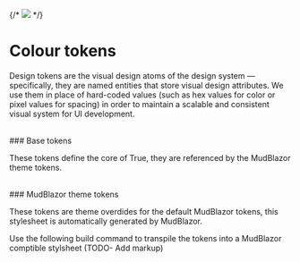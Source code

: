 

<Meta title="Tokens/Colour" />

{/* <img className="sg-img" src="assets/soa_logo_crop.png" /> */}

# Colour tokens

Design tokens are the visual design atoms of the design system — specifically, they are named entities that store visual design attributes.
We use them in place of hard-coded values (such as hex values for color or pixel values for spacing) in
order to maintain a scalable and consistent visual system for UI development.

<br />
### Base tokens

These tokens define the core of True, they are referenced by the MudBlazor theme tokens.

<br />
### MudBlazor theme tokens

These tokens are theme overdides for the default MudBlazor tokens, this stylesheet is automatically generated by MudBlazor.

Use the following build command to transpile the tokens into a MudBlazor comptible stylsheet (TODO- Add markup)

<TokenBuilder />

